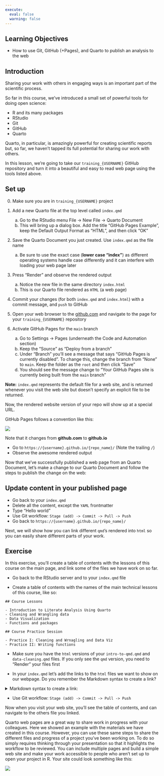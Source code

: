 ```yaml
---
execute: 
  eval: false
  warning: false
---
```


## Learning Objectives {.unnumbered}

- How to use Git, GitHub (+Pages), and Quarto to publish an analysis to the web

## Introduction

Sharing your work with others in engaging ways is an important part of the scientific process.

So far in this course, we've introduced a small set of powerful tools for doing open science:

- R and its many packages
- RStudio
- Git
- GitHub
- Quarto

Quarto, in particular, is amazingly powerful for creating scientific reports but, so far, we haven't tapped its full potential for sharing our work with others.

In this lesson, we're going to take our `training_{USERNAME}` GitHub repository and turn it into a beautiful and easy to read web page using the tools listed above.

::: callout-tip
## Set up

0. Make sure you are in `training_{USERNAME}` project

1. Add a new Quarto file at the top level called `index.qmd`

    a. Go to the RStudio menu  File -> New File -> Quarto Document
    b. This will bring up a dialog box. Add the title "GitHub Pages Example", keep the Default Output Format as "HTML", and then click "OK"
    
2. Save the Quarto Document you just created. Use `index.qmd` as the file name
    a. Be sure to use the exact case (**lower case "index"**) as different operating systems handle case differently and it can interfere with loading your web page later

3. Press "Render" and observe the rendered output
    a. Notice the new file in the same directory `index.html`
    b. This is our Quarto file rendered as `HTML` (a web page)
    
4. Commit your changes (for both `index.qmd` and `index.html`) with a commit message, and `push` to GitHub


5. Open your web browser to the [github.com](https://github.com/) and navigate to the page for your `training_{USERNAME}` repository

6. Activate GitHub Pages for the `main` branch 
    a. Go to Settings -> Pages (underneath the Code and Automation section)
    b. Keep the "Source" as "Deploy from a branch"
    c. Under "Branch" you'll see a message that says "GitHub Pages is currently disabled". To change this, change the branch from "None" to `main`. Keep the folder as the `root` and then click "Save"
    d. You should see the message change to "Your GitHub Pages site is currently being built from the `main` branch"

**Note:** `index.qmd` represents the default file for a web site, and is returned whenever you visit the web site but doesn't specify an explicit file to be returned.
:::

Now, the rendered website version of your repo will show up at a special URL.
    
GitHub Pages follows a convention like this:
    
![](images/github_pages.png){fig-alt="GitHub Pages URL pattern"}
     
Note that it changes from **github.com** to **github.io**
     
- Go to `https://{username}.github.io/{repo_name}/` (Note the trailing `/`)
- Observe the awesome rendered output
    

Now that we've successfully published a web page from an Quarto Document, let's make a change to our Quarto Document and follow the steps to publish the change on the web:


::: callout-note
## Update content in your published page

- Go back to your `index.qmd`
- Delete all the content, except the `YAML` frontmatter
- Type "Hello world"
- Use Git workflow: ```Stage (add) -> Commit -> Pull -> Push```
- Go back to `https://{username}.github.io/{repo_name}/`
:::

Next, we will show how you can link different `qmd`'s rendered into `html` so you can easily share different parts of your work. 

::: callout-note
## Exercise

In this exercise, you'll create a table of contents with the lessons of this course on the main page, and link some of the files we have work on so far.

- Go back to the RStudio server and to your `index.qmd` file

- Create a table of contents with the names of the main technical lessons of this course, like so:

```
## Course Lessons

- Introduction to Literate Analysis Using Quarto 
- Cleaning and Wrangling data
- Data Visualization
- Functions and packages

## Course Practice Session

- Practice I: Cleaning and Wrnagling and Data Viz
- Practice II: Writing functions

```


- Make sure you have the `html` versions of your `intro-to-qmd.qmd` and `data-cleaning.qmd` files. If you only see the `qmd` version, you need to "Render" your files first

- In your `index.qmd` let's add the links to the `html` files we want to show on our webpage. Do you remember the Markdown syntax to create a link?


<details>
  <summary>Markdown syntax to create a link:</summary>
  - ```[Text you want to hyperlink](link)```
  - Example: ```[Data wrangling and cleaning](data-wrangling-cleaning.html)```
</details>


- Use Git workflow: ```Stage (add) -> Commit -> Pull -> Push```

Now when you visit your web site, you'll see the table of contents, and can navigate to the others file you linked.

:::


Quarto web pages are a great way to share work in progress with your colleagues. Here we showed an example with the materials we have created in this course. However, you can use these same steps to share the different files and progress of a project you've been working on. To do so simply requires thinking through your presentation so that it highlights the workflow to be reviewed. You can include multiple pages and build a simple web site and make your work accessible to people who aren't set up to open your project in R. Your site could look something like this:



![](images/github-pages-index-coreR.png)


